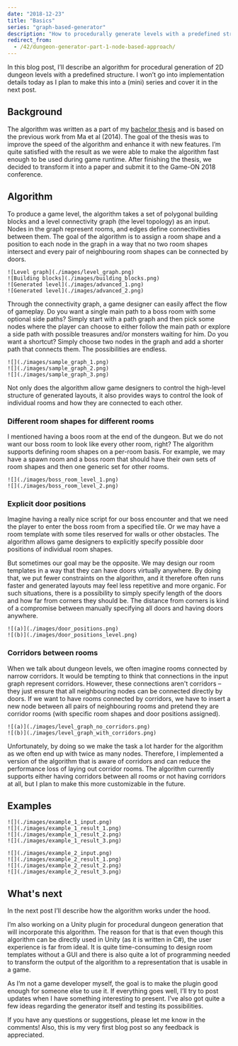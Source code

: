 ```yaml
---
date: "2018-12-23"
title: "Basics"
series: "graph-based-generator"
description: "How to procedurally generate levels with a predefined structure."
redirect_from:
  - /42/dungeon-generator-part-1-node-based-approach/
---
```


In this blog post, I’ll describe an algorithm for procedural generation of 2D dungeon levels with a predefined structure. I won’t go into implementation details today as I plan to make this into a (mini) series and cover it in the next post.

<BlogSeries slug={props.slug} />
<EdgarLinks />

## Background

The algorithm was written as a part of my [bachelor thesis](https://github.com/OndrejNepozitek/Edgar-DotNet/blob/text/bachelor_thesis.pdf) and is based on the previous work from Ma et al (2014). The goal of the thesis was to improve the speed of the algorithm and enhance it with new features. I’m quite satisfied with the result as we were able to make the algorithm fast enough to be used during game runtime. After finishing the thesis, we decided to transform it into a paper and submit it to the Game-ON 2018 conference.

## Algorithm

To produce a game level, the algorithm takes a set of polygonal building blocks and a level connectivity graph (the level topology) as an input. Nodes in the graph represent rooms, and edges define connectivities between them. The goal of the algorithm is to assign a room shape and a position to each node in the graph in a way that no two room shapes intersect and every pair of neighbouring room shapes can be connected by doors.

```grid|2
![Level graph](./images/level_graph.png)
![Building blocks](./images/building_blocks.png)
![Generated level](./images/advanced_1.png)
![Generated level](./images/advanced_2.png)
```

Through the connectivity graph, a game designer can easily affect the flow of gameplay. Do you want a single main path to a boss room with some optional side paths? Simply start with a path graph and then pick some nodes where the player can choose to either follow the main path or explore a side path with possible treasures and/or monsters waiting for him. Do you want a shortcut? Simply choose two nodes in the graph and add a shorter path that connects them. The possibilities are endless.

```grid|3
![](./images/sample_graph_1.png)
![](./images/sample_graph_2.png)
![](./images/sample_graph_3.png)
```

Not only does the algorithm allow game designers to control the high-level structure of generated layouts, it also provides ways to control the look of individual rooms and how they are connected to each other.

### Different room shapes for different rooms

I mentioned having a boos room at the end of the dungeon. But we do not want our boss room to look like every other room, right? The algorithm supports defining room shapes on a per-room basis. For example, we may have a spawn room and a boss room that should have their own sets of room shapes and then one generic set for other rooms.

```grid|2|Two layouts generated from an input graph that has a special room shape assigned to the room number 8.
![](./images/boss_room_level_1.png)
![](./images/boss_room_level_2.png)
```

### Explicit door positions

Imagine having a really nice script for our boss encounter and that we need the player to enter the boss room from a specified tile. Or we may have a room template with some tiles reserved for walls or other obstacles. The algorithm allows game designers to explicitly specify possible door positions of individual room shapes.

But sometimes our goal may be the opposite. We may design our room templates in a way that they can have doors virtually anywhere. By doing that, we put fewer constraints on the algorithm, and it therefore often runs faster and generated layouts may feel less repetitive and more organic. For such situations, there is a possibility to simply specify length of the doors and how far from corners they should be. The distance from corners is kind of a compromise between manually specifying all doors and having doors anywhere.

```grid|2|(a) illustrates different types of door positions – the square room has 8 explicitly defined door positions, whilst the rectangular room uses lenght and distance from corners. (b) shows a simple generated layout with room shapes from (a).
![(a)](./images/door_positions.png)
![(b)](./images/door_positions_level.png)
```

### Corridors between rooms

When we talk about dungeon levels, we often imagine rooms connected by narrow corridors. It would be tempting to think that connections in the input graph represent corridors. However, these connections aren't corridors – they just ensure that all neighbouring nodes can be connected directly by doors. If we want to have rooms connected by corridors, we have to insert a new node between all pairs of neighbouring rooms and pretend they are corridor rooms (with specific room shapes and door positions assigned).

```grid|2|Illustration of how we can modify the input graph to add corridors between rooms. (a) shows an input graph before adding corridor rooms. (b) shows an input graph created from (a) by adding a new room between all neigbouring rooms in the original graph.
![(a)](./images/level_graph_no_corridors.png)
![(b)](./images/level_graph_with_corridors.png)
```

Unfortunately, by doing so we make the task a lot harder for the algorithm as we often end up with twice as many nodes. Therefore, I implemented a version of the algorithm that is aware of corridors and can reduce the performance loss of laying out corridor rooms. The algorithm currently supports either having corridors between all rooms or not having corridors at all, but I plan to make this more customizable in the future.

## Examples

```grid|2|Several layouts generated with different sets of building blocks and corridors enabled.
![](./images/example_1_input.png)
![](./images/example_1_result_1.png)
![](./images/example_1_result_2.png)
![](./images/example_1_result_3.png)
```

```grid|2|Several layouts generated with different sets of building blocks and corridors enabled.
![](./images/example_2_input.png)
![](./images/example_2_result_1.png)
![](./images/example_2_result_2.png)
![](./images/example_2_result_3.png)
```

<EdgarDownloadSection />

## What's next

In the next post I’ll describe how the algorithm works under the hood.

I’m also working on a Unity plugin for procedural dungeon generation that will incorporate this algorithm. The reason for that is that even though this algorithm can be directly used in Unity (as it is written in C#), the user experience is far from ideal. It is quite time-consuming to design room templates without a GUI and there is also quite a lot of programming needed to transform the output of the algorithm to a representation that is usable in a game.

As I’m not a game developer myself, the goal is to make the plugin good enough for someone else to use it. If everything goes well, I’ll try to post updates when I have something interesting to present. I’ve also got quite a few ideas regarding the generator itself and testing its possibilities.

If you have any questions or suggestions, please let me know in the comments! Also, this is my very first blog post so any feedback is appreciated.